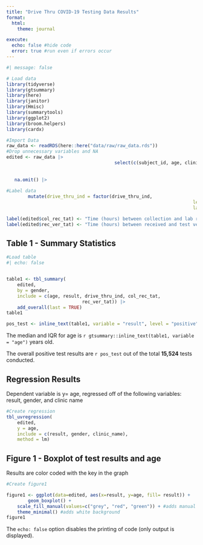 ```yaml
---
title: "Drive Thru COVID-19 Testing Data Results"
format:
  html:
    theme: journal

execute:
  echo: false #hide code
  error: true #run even if errors occur
---
```


```r
#| message: false

# Load data
library(tidyverse)
library(gtsummary)
library(here)
library(janitor)
library(Hmisc)
library(summarytools)
library(ggplot2)
library(broom.helpers)
library(cardx)

#Import Data
raw_data <- readRDS(here::here("data/raw/raw_data.rds"))
#Drop unnecessary variables and NA
edited <- raw_data |>
										select(c(subject_id, age, clinic_name,
																			gender, test_id, result, drive_thru_ind,
																			col_rec_tat, rec_ver_tat)) |>
   na.omit() |>
	
#Label data
		mutate(drive_thru_ind = factor(drive_thru_ind,
																	 levels = c(0,1),
																	 labels = c("No", "Yes")))

label(edited$col_rec_tat) <- "Time (hours) between collection and lab received"
label(edited$rec_ver_tat) <- "Time (hours) between received and test verification"


```
## Table 1 - Summary Statistics


```r
#Load table
#| echo: false


table1 <- tbl_summary(
	edited,
	by = gender,
	include = c(age, result, drive_thru_ind, col_rec_tat,
							rec_ver_tat)) |>
	add_overall(last = TRUE)
table1

pos_test <- inline_text(table1, variable = "result", level = "positive", column = "stat_0")

```
The median and IQR for age is `r gtsummary::inline_text(table1, variable = "age")` years old.

The overall positive test results are `r pos_test` out of the total **15,524** tests conducted.



## Regression Results 
Dependent variable is y= age, regressed off of the following variables: result, gender, and clinic name

```r
#Create regression
tbl_uvregression(
	edited,
	y = age,
	include = c(result, gender, clinic_name),
	method = lm)

```

## Figure 1 - Boxplot of test results and age
Results are color coded with the key in the graph

```r
#Create figure1

figure1 <- ggplot(data=edited, aes(x=result, y=age, fill= result)) +
		geom_boxplot() +
	scale_fill_manual(values=c("grey", "red", "green")) + #adds manual colors in order of result
	theme_minimal() #adds white background
figure1
```

The `echo: false` option disables the printing of code (only output is displayed).
